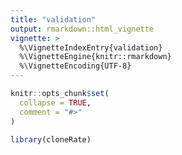 ```yaml
---
title: "validation"
output: rmarkdown::html_vignette
vignette: >
  %\VignetteIndexEntry{validation}
  %\VignetteEngine{knitr::rmarkdown}
  %\VignetteEncoding{UTF-8}
---
```


```r
knitr::opts_chunk$set(
  collapse = TRUE,
  comment = "#>"
)
```

```r
library(cloneRate)
```
